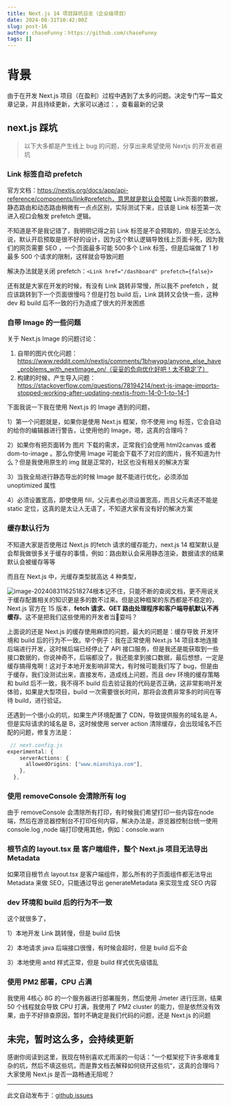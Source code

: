 ```yaml
---
title: Next.js 14 项目踩坑日志（企业级项目）
date: 2024-08-31T10:42:00Z
slug: post-16
author: chaseFunny：https://github.com/chaseFunny
tags: []
---
```


# 背景

由于在开发 Next.js 项目（在盈利）过程中遇到了太多的问题。决定专门写一篇文章记录，并且持续更新，大家可以通过：，查看最新的记录

## next.js 踩坑

> 以下大多都是产生线上 bug 的问题，分享出来希望使用 Nextjs 的开发者避坑

### Link 标签自动 prefetch 

官方文档：https://nextjs.org/docs/app/api-reference/components/link#prefetch，意思就是默认会预取 Link页面的数据，静态路由和动态路由稍微有一点点区别，实际测试下来，应该是 Link 标签第一次进入视口会触发 prefetch 逻辑。

不知道是不是我记错了，我明明记得之前 Link 标签是不会预取的，但是无论怎么说，默认开启预取是很不好的设计，因为这个默认逻辑导致线上页面卡死，因为我们的网页需要 SEO ，一个页面最多可能 500多个 Link 标签，但是后端做了 1 秒最多 500 个请求的限制，这样就会导致问题

解决办法就是关闭 prefetch：`<Link href="/dashboard" prefetch={false}>`

还有就是大家在开发的时候，有没有 Link 跳转非常慢，所以我不 prefetch ，就应该跳转到下一个页面很慢吗？但是打包 build 后，Link 跳转又会快一些，这种 dev 和 build 后不一致的行为造成了很大的开发困惑

### 自带 Image 的一些问题

关于 Next.js Image 的问题讨论：

1. 自带的图片优化问题：https://www.reddit.com/r/nextjs/comments/1bhwyqg/anyone_else_have_problems_with_nextimage_on/（妥妥的负向优化好吧！太不稳定了）
2. 构建的时候，产生导入问题：https://stackoverflow.com/questions/78194214/next-js-image-imports-stopped-working-after-updating-nextjs-from-14-0-1-to-14-1

下面我说一下我在使用 Next.js 的 Image 遇到的问题，

1）第一个问题就是，如果你是使用 Next.js 框架，你不使用 img 标签，它会自动的给你的编辑器进行警告，让使用他的 Image，嗯，这真的合理吗？

2）如果你有把页面转为 图片 下载的需求，正常我们会使用 html2canvas 或者 dom-to-image 。那么你使用 Image 可能会下载不了对应的图片，我不知道为什么？但是我使用原生的 img 就是正常的，社区也没有相关的解决方案

3）当我全局进行静态导出的时候 Image 就不能进行优化，必须添加 unoptimized 属性

4）必须设置宽高，即使使用 fill，父元素也必须设置宽高，而且父元素还不能是 static 定位，这真的是太让人无语了，不知道大家有没有好的解决方案

### 缓存默认行为

不知道大家是否使用过 Next.js 的fetch 请求的缓存能力，next.js 14 框架默认是会帮我做很多关于缓存的事情，例如：路由默认会采用静态渲染，数据请求的结果默认会被缓存等等

而且在 Next.js 中，光缓存类型就高达 4 种类型，

![image-20240831162518274](https://blog-1304565468.cos.ap-shanghai.myqcloud.com/work/image-20240831162518274.png)根本记不住，只能不断的查阅文档，更不用说关于缓存配置相关的知识更是多的数不过来。但是这种框架的东西都是不稳定的，Next.js 官方在 15 版本，**fetch 请求、GET 路由处理程序和客户端导航默认不再缓存**。这不是把我们这些使用的开发者当🐒耍吗？

上面说的还是 Next.js 的缓存使用麻烦的问题，最大的问题是：缓存导致 开发环境和 build 后的行为不一致。举个例子：我在正常使用 Next.js 14 项目本地连接后端进行开发，这时候后端已经停止了 API 接口服务，但是我还是能获取到一些接口数据的，你说神奇不，后端都没了，我还能拿到接口数据，最后想想，一定是缓存搞得鬼啊！这对于本地开发影响非常大，有时候可能我们写了 bug，但是由于缓存，我们没测试出来，直接发布，造成线上问题，而且 dev 环境的缓存策略和 build 后不一致，我不得不 build 后去验证我的代码是否正确，这非常影响开发体验，如果是大型项目，build 一次需要很长时间，那将会浪费非常多的时间在等待 build，进行验证。

还遇到一个很小众的坑，如果生产环境配置了 CDN，导致提供服务的域名是 A，但是实际请求的域名是 B，这时候使用 server action 清除缓存，会出现域名不匹配的问题，修复方法是：

```typescript
 // next.config.js
experimental: {
    serverActions: {
      allowedOrigins: ["www.mianshiya.com"],
    },
  },
```

### 使用 removeConsole 会清除所有 log

由于 removeConsole 会清除所有打印，有时候我们希望打印一些内容在node 端，然后在游览器控制台不打印任何内容，解决办法是，游览器控制台统一使用 console.log ,node 端打印使用其他，例如：console.warn 

### 根节点的 layout.tsx 是 客户端组件，整个 Next.js 项目无法导出 Metadata

如果项目根节点 layout.tsx 是客户端组件，那么所有的子页面组件都无法导出 Metadata 来做 SEO，只能通过导出 generateMetadata 来实现生成 SEO 内容

### dev 环境和 build 后的行为不一致

这个就很多了，

1）本地开发 Link 跳转慢，但是 build 后快

2）本地请求 java 后端接口很慢，有时候会超时，但是 build 后不会

3）本地使用 antd 样式正常，但是 build 样式优先级错乱

### 使用 PM2 部署，CPU 占满

我使用 4核心 8G 的一个服务器进行部署服务，然后使用 Jmeter 进行压测，结果 50 个线程就会导致 CPU 打满，我使用了 PM2 cluster 的能力，但是依然没有效果，由于不好排查原因，暂时不确定是我们代码的问题，还是 Next.js 的问题

## 未完，暂时这么多，会持续更新



感谢你阅读到这里，我现在特别喜欢尤雨溪的一句话：”一个框架挖下许多艰难复杂的坑，然后不填这些坑，而是靠文档去解释如何绕开这些坑“，这真的合理吗？大家使用 Next.js 是否一路畅通无阻呢？

---
此文自动发布于：<a href="https://github.com/coderPerseus/blog/issues/16" target="_blank">github issues</a>
